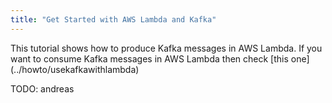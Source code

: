 ```yaml
---
title: "Get Started with AWS Lambda and Kafka"
---
```


<Note>
This tutorial shows how to produce Kafka messages in AWS Lambda.
If you want to consume Kafka messages in AWS Lambda then check [this one](../howto/usekafkawithlambda)
</Note>

TODO: andreas


<AWSLambda />
